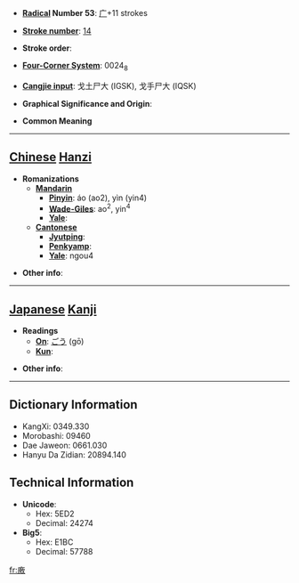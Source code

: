 * '''[[Wiktionary:Chinese radical index| Radical]] Number 53''': [[Wiktionary:Chinese radical index 广|广]]+11 strokes

* '''[[Wiktionary:Chinese total strokes index|Stroke number]]''': [[Wiktionary:Chinese total strokes index 14|14]]

* '''Stroke order''': 

* '''[[Wiktionary:Chinese four corner index|Four-Corner System]]''': 0024<sub>8</sub>

* '''[[Wiktionary:Chinese Cangjie index|Cangjie input]]''': 戈土尸大 (IGSK), 戈手尸大 (IQSK)

* '''Graphical Significance and Origin''': 

* '''Common Meaning'''

----

== [[Chinese]] [[Hanzi]] ==

* '''Romanizations'''
** '''[[Mandarin]]'''
*** '''[[Pinyin]]''': áo (ao2), yìn (yin4)
*** '''[[Wade-Giles]]''': ao<sup>2</sup>, yin<sup>4</sup>
*** '''[[Yale]]''': 
** '''[[Cantonese]]'''
*** '''[[Jyutping]]''':
*** '''[[Penkyamp]]''': 
*** '''[[Yale]]''': ngou4

* '''Other info''': 

----

== [[Japanese]] [[Kanji]] ==

* '''Readings'''
** '''[[On]]''': [[ごう]] (gō)
** '''[[Kun]]''': 

* '''Other info''':  

----

== Dictionary Information ==

* KangXi: 0349.330
* Morobashi: 09460
* Dae Jaweon: 0661.030
* Hanyu Da Zidian: 20894.140

== Technical Information ==

* '''Unicode''':
** Hex: 5ED2
** Decimal: 24274
* '''Big5''':
** Hex: E1BC
** Decimal: 57788

[[fr:廒]]